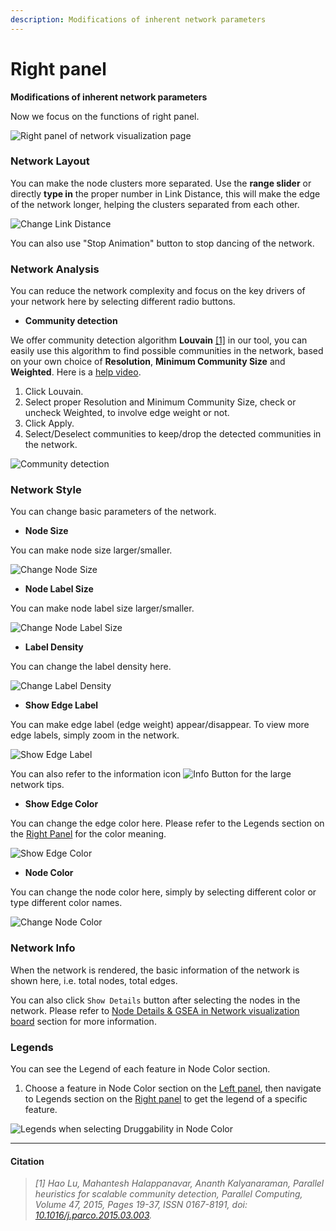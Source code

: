 ```yaml
---
description: Modifications of inherent network parameters
---
```


# Right panel

**Modifications of inherent network parameters**

Now we focus on the functions of right panel.

![Right panel of network visualization page](../../../public/image/docs/right-panel.png)


### Network Layout

You can make the node clusters more separated. Use the **range slider** or directly **type in** the proper number in Link Distance, this will make the edge of the network longer, helping the clusters separated from each other.

![Change Link Distance](../../../public/image/docs/change-link-distance.png)

You can also use "Stop Animation" button to stop dancing of the network.

### Network Analysis

You can reduce the network complexity and focus on the key drivers of your network here by selecting different radio buttons.

* **Community detection**

We offer community detection algorithm **Louvain** [\[1\]](right-panel.mdx#citation) in our tool, you can easily use this algorithm to find possible communities in the network, based on your own choice of **Resolution**, **Minimum Community Size** and **Weighted**. Here is a [help video](../use-cases-and-short-help-videos.mdx#community-detection).

1. Click Louvain.
2. Select proper Resolution and Minimum Community Size, check or uncheck Weighted, to involve edge weight or not.
3. Click Apply.
4. Select/Deselect communities to keep/drop the detected communities in the network.

![Community detection](../../../public/image/docs/community-detection.png)

### Network Style

You can change basic parameters of the network.

* **Node Size**

You can make node size larger/smaller.

![Change Node Size](../../../public/image/docs/change-node-size.png)

* **Node Label Size**

You can make node label size larger/smaller.

![Change Node Label Size](../../../public/image/docs/change-node-label-size.png)

* **Label Density**

You can change the label density here.

![Change Label Density](../../../public/image/docs/change-label-density.png)

* **Show Edge Label**

You can make edge label (edge weight) appear/disappear. To view more edge labels, simply zoom in the network.

![Show Edge Label](../../../public/image/docs/show-edge-label.png)

You can also refer to the information icon <Image width={30} height={30} src="/image/docs/info-tooltip.png" alt="Info Button" className="inline aspect-square"/> for the large network tips.

* **Show Edge Color**

You can change the edge color here. Please refer to the Legends section on the [Right Panel](right-panel.md) for the color meaning.

![Show Edge Color](../../../public/image/docs/show-edge-color.png)

* **Node Color**

You can change the node color here, simply by selecting different color or type different color names.

![Change Node Color](../../../public/image/docs/change-node-color.png)

### Network Info

When the network is rendered, the basic information of the network is shown here, i.e. total nodes, total edges.

You can also click `Show Details` button after selecting the nodes in the network. Please refer to [Node Details & GSEA in Network visualization board](network-visualization-board.mdx#node-details--gsea) section for more information.

### Legends

You can see the Legend of each feature in Node Color section.

1. Choose a feature in Node Color section on the [Left panel](left-panel.mdx), then navigate to Legends section on the [Right panel](right-panel.mdx) to get the legend of a specific feature.

![Legends when selecting Druggability in Node Color](../../../public/image/docs/legends-in-druggability.png)

***

#### Citation

> _\[1\] Hao Lu, Mahantesh Halappanavar, Ananth Kalyanaraman, Parallel heuristics for scalable community detection, Parallel Computing, Volume 47, 2015, Pages 19-37, ISSN 0167-8191, doi: [10.1016/j.parco.2015.03.003](https://www.sciencedirect.com/science/article/pii/S0167819115000472)._